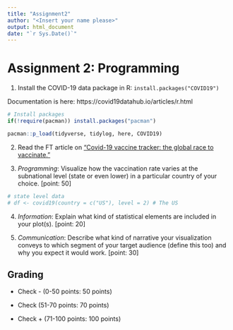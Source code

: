 ```yaml
---
title: "Assignment2"
author: "<Insert your name please>"
output: html_document
date: "`r Sys.Date()`"
---
```


# Assignment 2: Programming

1. Install the COVID-19 data package in R: `install.packages("COVID19")`

Documentation is here: https://covid19datahub.io/articles/r.html 

```r
# Install packages 
if(!require(pacman)) install.packages("pacman")

pacman::p_load(tidyverse, tidylog, here, COVID19)
```

2. Read the FT article on ["Covid-19 vaccine tracker: the global race to vaccinate."](https://ig.ft.com/coronavirus-vaccine-tracker/?areas=gbr&areas=isr&areas=usa&areas=eue&areas=are&areas=chn&areas=chl&cumulative=1&doses=total&populationAdjusted=1)

3. *Programming*: Visualize how the vaccination rate varies at the subnational level (state or even lower) in a particular country of your choice. [point: 50]

```r
# state level data 
# df <- covid19(country = c("US"), level = 2) # The US 
```

4. *Information*: Explain what kind of statistical elements are included in your plot(s). [point: 20]

5. *Communication*: Describe what kind of narrative your visualization conveys to which segment of your target audience (define this too) and why you expect it would work. [point: 30]

## Grading 

* Check - (0-50 points: 50 points)

* Check (51-70 points: 70 points) 

* Check + (71-100 points: 100 points)
